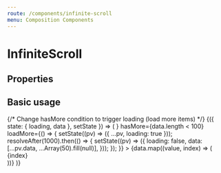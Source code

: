 ```yaml
---
route: /components/infinite-scroll
menu: Composition Components
---
```




# InfiniteScroll

## Properties

<Props of={InfiniteScroll} />

## Basic usage

<Playground>
  {/* Change hasMore condition to trigger loading (load more items) */}
  <StatefulComponent initialValue={{ loading: false, data: Array(50).fill(null) }}>
    {({ state: { loading, data }, setState }) => (
      <InfiniteScroll
        isLoading={loading}
        loader={<LoadingIndicator key="loader" />}
        hasMore={data.length < 100}
        loadMore={() => {
          setState((pv) => ({ ...pv, loading: true }));
          resolveAfter(1000).then(() => {
            setState((pv) => ({
              loading: false,
              data: [...pv.data, ...Array(50).fill(null)],
            }));
          });
        }}
      >
        {data.map((value, index) => (
          <div key={index}>{index}</div>
        ))}
      </InfiniteScroll>
    )}
  </StatefulComponent>
</Playground>
